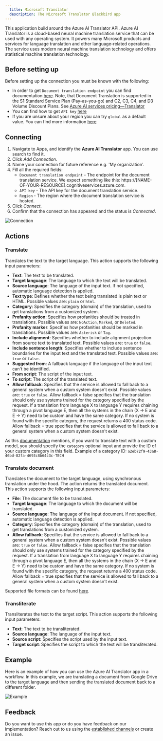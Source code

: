 ```yaml
---
  title: Microsoft Translator
  description: The Microsoft Translator Blackbird app
---
```


<LinkCard title="View on Github" target="_blank" href="https://github.com/bb-io/MicrosoftTranslator" icon="github" />

This application build around the Azure AI Translator API. Azure AI Translator is a cloud-based neural machine translation service that can be used with any operating system. It powers many Microsoft products and services for language translation and other language-related operations. The service uses modern neural machine translation technology and offers statistical machine translation technology.

## Before setting up

Before setting up the connection you must be known with the following:

- In order to get `Document translation endpoint` you can find documentation [here](https://learn.microsoft.com/en-us/azure/ai-services/translator/document-translation/how-to-guides/use-rest-api-programmatically?tabs=csharp#retrieve-your-key-and-custom-domain-endpoint). Note, that Document Translation is supported in the S1 Standard Service Plan (Pay-as-you-go) and C2, C3, C4, and D3 Volume Discount Plans. See [Azure AI services pricing—Translator](https://azure.microsoft.com/en-us/pricing/details/cognitive-services/translator/)
- You can find how to get `API key` [here](https://learn.microsoft.com/en-us/azure/ai-services/translator/document-translation/how-to-guides/use-rest-api-programmatically?tabs=csharp#prerequisites)
- If you are unsure about your region you can try `global` as a default value. You can find more information [here](https://learn.microsoft.com/en-us/azure/ai-services/translator/document-translation/how-to-guides/create-use-managed-identities)

## Connecting

1. Navigate to Apps, and identify the **Azure AI Translator** app. You can use search to find it.
2. Click _Add Connection_.
3. Name your connection for future reference e.g. 'My organization'.
4. Fill all the required fields:
   - `Document translation endpoint` - The endpoint for the document translation service. We expect something like this: https://[NAME-OF-YOUR-RESOURCE].cognitiveservices.azure.com.
   - `API key` - The API key for the document translation service.
   - `Region` - The region where the document translation service is hosted.
5. Click _Connect_.
6. Confirm that the connection has appeared and the status is _Connected_.

![Connection](https://raw.githubusercontent.com/bb-io/MicrosoftTranslator/main/image/README/connection.png)

## Actions

### **Translate**
Translates the text to the target language. This action supports the following input parameters:

- **Text**: The text to be translated.
- **Target language**: The language to which the text will be translated.
- **Source language**: The language of the input text. If not specified, automatic language detection is applied.
- **Text type**: Defines whether the text being translated is plain text or HTML. Possible values are: `plain` or `html`.
- **Category**: Specifies the category (domain) of the translation, used to get translations from a customized system.
- **Profanity action**: Specifies how profanities should be treated in translations. Possible values are: `NoAction`, `Marked`, or `Deleted`.
- **Profanity marker**: Specifies how profanities should be marked in translations. Possible values are: `Asterisk` or `Tag`.
- **Include alignment**: Specifies whether to include alignment projection from source text to translated text. Possible values are: `true` or `false`.
- **Include sentence length**: Specifies whether to include sentence boundaries for the input text and the translated text. Possible values are: `true` or `false`.
- **Suggested from**: A fallback language if the language of the input text can't be identified.
- **From script**: The script of the input text.
- **To script**: The script of the translated text.
- **Allow fallback**: Specifies that the service is allowed to fall back to a general system when a custom system doesn't exist. Possible values are: `true` or `false`. Allow fallback = false specifies that the translation should only use systems trained for the category specified by the request. If a translation from language X to language Y requires chaining through a pivot language E, then all the systems in the chain (X → E and E → Y) need to be custom and have the same category. If no system is found with the specific category, the request returns a 400 status code. Allow fallback = true specifies that the service is allowed to fall back to a general system when a custom system doesn't exist.

As this [documentation](https://learn.microsoft.com/en-us/azure/ai-services/translator/custom-translator/how-to/translate-with-custom-model) mentions, if you want to translate text with a custom model, you should specify the `category` optional input and provide the ID of your custom category in this field.
Example of a category ID: `a2eb72f9-43a8-46bd-82fa-4693c8b64c3c-TECH`

### **Translate document**
Translates the document to the target language, using synchronous translation under the hood. The action returns the translated document. This action supports the following input parameters:

- **File**: The document file to be translated.
- **Target language**: The language to which the document will be translated.
- **Source language**: The language of the input document. If not specified, automatic language detection is applied.
- **Category**: Specifies the category (domain) of the translation, used to get translations from a customized system.
- **Allow fallback**: Specifies that the service is allowed to fall back to a general system when a custom system doesn't exist. Possible values are: `true` or `false`.  Allow fallback = false specifies that the translation should only use systems trained for the category specified by the request. If a translation from language X to language Y requires chaining through a pivot language E, then all the systems in the chain (X → E and E → Y) need to be custom and have the same category. If no system is found with the specific category, the request returns a 400 status code. Allow fallback = true specifies that the service is allowed to fall back to a general system when a custom system doesn't exist.

Supported file formats can be found [here](https://learn.microsoft.com/en-us/azure/ai-services/translator/document-translation/overview#synchronous-supported-document-formats).

### **Transliterate**
Transliterates the text to the target script. This action supports the following input parameters:

- **Text**: The text to be transliterated.
- **Source language**: The language of the input text.
- **Source script**: Specifies the script used by the input text.
- **Target script**: Specifies the script to which the text will be transliterated.

## Example 

Here is an example of how you can use the Azure AI Translator app in a workflow. In this example, we are translating a document from Google Drive to the target language and then sending the translated document back to a different folder.

![Example](https://raw.githubusercontent.com/bb-io/MicrosoftTranslator/main/image/README/example.png)

## Feedback

Do you want to use this app or do you have feedback on our implementation? Reach out to us using the [established channels](https://www.blackbird.io/) or create an issue.

